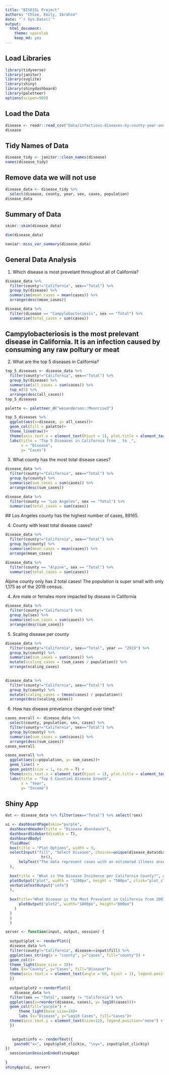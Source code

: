 ```yaml
---
title: "BIS015L Project"
authors: "Chloe, Emily, Ibrahim"
date: "`r Sys.Date()`"
output:
  html_document: 
    theme: spacelab
    keep_md: yes
---
```


## Load Libraries 

```r
library(tidyverse)
library(janitor)
library(svglite)
library(shiny)
library(shinydashboard)
library(paletteer)
options(scipen=999)
``` 

## Load the Data
```r
disease <- readr::read_csv("Data/infectious-diseases-by-county-year-and-sex 2.csv")
disease
```

## Tidy Names of Data
```r
disease_tidy <- janitor::clean_names(disease)
names(disease_tidy)
```

## Remove data we will not use
```r
disease_data <- disease_tidy %>% 
  select(disease, county, year, sex, cases, population)
disease_data
```

## Summary of Data

```r
skimr::skim(disease_data)
```

```r
dim(disease_data)
```

```r
naniar::miss_var_summary(disease_data)
```

## General Data Analysis

1. Which disease is most prevelant throughout all of California?
```r
disease_data %>%
  filter(county!="California", sex=="Total") %>%
  group_by(disease) %>%
  summarise(mean_cases = mean(cases)) %>%
  arrange(desc(mean_cases))
```
```r
disease_data %>%
  filter(disease == "Campylobacteriosis", sex == "Total") %>%
  summarise(total_cases = sum(cases))

```
## Campylobacteriosis is the most prelevant disease in California. It is an infection caused by consuming any raw poltury or meat 
2. What are the top 5 diseases in California?

```r
top_5_diseases <- disease_data %>%
  filter(county!="California", sex=="Total") %>%
  group_by(disease) %>%
  summarise(all_cases = sum(cases)) %>%
  top_n(5) %>%
  arrange(desc(all_cases))
top_5_diseases

```

```r
palette <- paletteer_d("wesanderson::Moonrise3")

top_5_diseases %>%
  ggplot(aes(x=disease, y= all_cases))+
  geom_col(fill = palette)+
  theme_linedraw()+
  theme(axis.text.x = element_text(hjust = 1), plot.title = element_text(size = rel(2), hjust = .5)) +
  labs(title = "Top 5 Diseases in California from _ to _",
       x = "Disease",
       y= "Cases")

```


3. What county has the most total disease cases?
```r
disease_data %>%
  filter(county!="California", sex=="Total") %>%
  group_by(county) %>%
  summarise(sum_cases = sum(cases)) %>%
  arrange(desc(sum_cases))
```
```r
disease_data %>%
  filter(county == "Los Angeles", sex == "Total") %>%
  summarise(total_cases = sum(cases))
```
 ## Los Angeles county has the highest number of cases, 89165. 

4. County with least total disease cases?
```r
disease_data %>%
  filter(county!="California", sex=="Total") %>%
  group_by(county) %>%
  summarise(mean_cases = mean(cases)) %>%
  arrange(mean_cases)
```
```r
disease_data %>%
  filter(county == "Alpine", sex == "Total") %>%
  summarise(total_cases = sum(cases))
```
Alpine county only has 2 total cases! The population is super small with only 1,175 as of the 2019 census.


4. Are male or females more impacted by disease in California
```r
disease_data %>%
  filter(county!="California") %>%
  group_by(sex) %>%
  summarise(sum_cases = sum(cases)) %>%
  arrange(desc(sum_cases))
```


5. Scaling disease per county
```r
disease_data %>%
  filter(county!="California", sex=="Total", year == "2019") %>%
  group_by(county) %>%
  summarise(sum_cases = sum(cases)) %>%
  mutate(scaling_cases = (sum_cases / population)) %>%
  arrange(scaling_cases)
  
```


```r
disease_data %>%
  filter(county!="California", sex=="Total") %>%
  group_by(county) %>%
  mutate(scaling_cases = (mean(cases) / population))
  arrange(desc(scaling_cases))

```
6. How has disease prevelance changed over time?

```r
cases_overall <- disease_data %>%
  select(county, population, sex, cases) %>%
  filter(county!="California", sex=="Total") %>%
  group_by(county) %>%
  summarise(sum_cases = sum(cases)) %>%
  arrange(desc(sum_cases))
cases_overall
```
```r
cases_overall %>%
  ggplot(aes(x=population, y= sum_cases))+
  geom_line() +
  geom_point(size = 1, na.rm = T) +
  theme(axis.text.x = element_text(hjust = 1), plot.title = element_text(size = rel(2), hjust = .5)) +
  labs(title = "Top 5 Counties Disease Growth",
       x = "Year",
       y= "Income")

```

## Shiny App

```r
dat <- disease_data %>% filter(sex=="Total") %>% select(!sex)

ui <- dashboardPage(skin="purple",
  dashboardHeader(title = "Disease Abundance"),
  dashboardSidebar(disable = T),
  dashboardBody(
  fluidRow(
  box(title = "Plot Options", width = 3,
  selectInput("fill", "Select Disease", choices=unique(disease_data$disease)),
                hr(),
      helpText("The data represent cases with an estimated illness onset date from 2001 through the last year indicated from California Confidential Morbidity Reports and/or Laboratory Reports")
  ),
  
  box(title = "What is the Disease Incidence per California County?", width = 9,
  plotOutput("plot", width = "1200px", height = "500px", click="plot_click"),
  verbatimTextOutput("info")
  ),
  
  box(title="What Disease is the Most Prevalent in California from 2001-2019?", width=7,
      plotOutput("plot2", width="1800px", height="600px")
    )
  ) 
  )
  ) 

server <- function(input, output, session) { 
  
  output$plot <- renderPlot({
  disease_data %>% 
  filter(county!="California", disease==input$fill) %>% 
  ggplot(aes_string(x = "county", y="cases", fill="county")) + 
  geom_col()+
  theme_light(base_size = 18)+
  labs (x="County", y="Cases", fill="Disease")+
  theme(axis.text.x = element_text(angle = 60, hjust = 1), legend.position="none")
  })
  
  output$plot2 <-renderPlot({
    disease_data %>%
  filter(sex == "Total", county != "California") %>%
  ggplot(aes(x=reorder(disease, cases), y= log10(cases)))+
  geom_col(fill="purple") +
      theme_light(base_size=18)+
      labs (x="Disease", y="Log10 Cases", fill="Cases")+
  theme(axis.text.y = element_text(size=12), legend.position="none") + coord_flip()
  })

  
   output$info <- renderText({
    paste0("x=", input$plot_click$x, "\ny=", input$plot_click$y)
})
  session$onSessionEnded(stopApp)
  
} 
shinyApp(ui, server)
```
